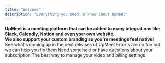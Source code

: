 ```yaml
---
title: "Welcome"
description: "Everything you need to know about UpMeet"
---
```


**UpMeet is a meeting platform that can be added to many integrations like
Slack, Calendly, Notion and even your own website. <br/> We also support your custom branding so you're meetings feel native!**
<br/>
<CardGroup cols={2}>
  <Card title="Roadmap" href="/roadmap" icon="map">
    See what's coming up in the next releases of UpMeet
  </Card>
  <Card title="Diagnose an Error" href="/call-error-messages" icon="circle-exclamation">
    Error's are no fun but we can help you fix them
  </Card>
  <Card title="Payment Information" href="/payments" icon="credit-card">
    Need some help or have questions about your subscription
  </Card>
  <Card title="Manage your account" href="https://billing.stripe.com/login/cN23g19ZJ7SCd4Q7ss" icon="user">
    The best way to manage your video and billing settings
  </Card>
</CardGroup>
